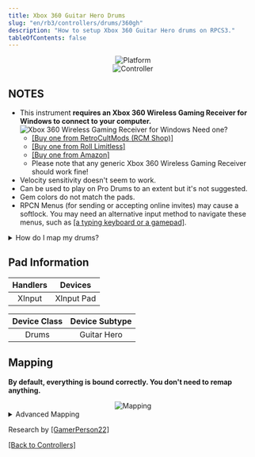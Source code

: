 ```yaml
---
title: Xbox 360 Guitar Hero Drums
slug: "en/rb3/controllers/drums/360gh"
description: "How to setup Xbox 360 Guitar Hero drums on RPCS3."
tableOfContents: false
---
```


<div align="center"> <img src="/assets/instruments/logos/360.png" alt="Platform" title="Platform"></img></div>

<div align="center"> <Image src={GHDrums} alt="Controller" /></div>

## NOTES

* This instrument **requires an Xbox 360 Wireless Gaming Receiver for Windows to connect to your computer.**  
![Xbox 360 Wireless Gaming Receiver for Windows](/assets/instruments/adapters/360.png "Xbox 360 Wireless Gaming Receiver for Windows")
	Need one?
	* [[Buy one from RetroCultMods (RCM Shop)]](https://shop.retrocultmods.com/products/360-wireless-receiver-for-controllers-guitars-etc)
	* [[Buy one from Roll Limitless]](https://rolllimitless.com/xbox-360-wireless-receiver/)
	* [[Buy one from Amazon]](https://www.amazon.com/dp/B076GZFLR3)
	* Please note that any generic Xbox 360 Wireless Gaming Receiver should work fine!
* Velocity sensitivity doesn't seem to work.
* Can be used to play on Pro Drums to an extent but it's not suggested.
* Gem colors do not match the pads.
* RPCN Menus (for sending or accepting online invites) may cause a softlock. You may need an alternative input method to navigate these menus, such as [[a typing keyboard or a gamepad]](https://rb3pc.milohax.org/ctrls#gamepads).

<details>
<summary>How do I map my drums?</summary>
**Click on the Pads icon at the top of RPCS3**.  
<Image src={rpcs3pad} alt="The Pads menu in RPCS3." />

It’s suggested to create a new configuration by clicking `Add Configuration` at the top right of the `Pads` window.  
This is so you can change configuration profiles in case you want to play other games.  
<Image src={rpcs3padprofadd} alt="The top right of RPCS3's Pads window. 'Add Configuration' is being clicked on by the mouse cursor." />
Follow the instructions and/or match the assignments below.  
<Image src={padlegend} alt="The instrument page being used as a as a mapping reference for RPCS3." /></details>

## Pad Information

| Handlers | Devices |
|:--------:|:-------:|
| XInput | XInput Pad |

| Device Class | Device Subtype |
|:------------:|:--------------:|
| Drums | Guitar Hero |

## Mapping

**By default, everything is bound correctly. You don't need to remap anything.**

<div align="center"> <Image src={drms360ghmapping} alt="Mapping" /></div>

<details>
<summary>Advanced Mapping</summary>

### Bindings:

| **RPCS3** | **Drums** |
|:---:|:---:|
| Cross | ![Green Pad](/assets/instruments/buttons/drums/gh/gp.png "Green Pad") |
| Circle | ![Red Pad](/assets/instruments/buttons/drums/gh/rp.png "Red Pad") |
| Square | ![Blue Pad](/assets/instruments/buttons/drums/gh/bp.png "Blue Pad") |
| Triangle | ![Yellow Cymbal](/assets/instruments/buttons/drums/gh/yc.png "Yellow Cymbal") |
| R1  | ![Orange Cymbal](/assets/instruments/buttons/drums/gh/oc.png "Orange Cymbal") |
| L1  | ![Foot Pedal](/assets/instruments/buttons/drums/gh/kp.png "Foot Pedal") |
| Cross | ![A Button](/assets/instruments/buttons/360/a.png "A Button") |
| Circle | ![B Button](/assets/instruments/buttons/360/b.png "B Button") |
| Square | ![X Button](/assets/instruments/buttons/360/x.png "X Button") |
| Triangle | ![Y Button](/assets/instruments/buttons/360/y.png "Y Button") |
| D-Pad | ![D-Pad](/assets/instruments/buttons//xbox/dp.png "D-Pad") |
| Left Stick | ![Left Stick](/assets/instruments/buttons/360/ls.png "Left Stick") |
| Start | ![Start Button](/assets/instruments/buttons/360/start.png "Start Button") |
| Select | ![Back Button](/assets/instruments/buttons/360/back.png "Back Button") |
| PS Button | ![Home](/assets/instruments/buttons/360/home.png "Home") |
</details>

Research by [[GamerPerson22]](https://www.youtube.com/channel/UCC5SlXPlnlGwBG7w6mvfx8g)

[[Back to Controllers]](https://rb3pc.milohax.org/ctrls#instrument-list)
